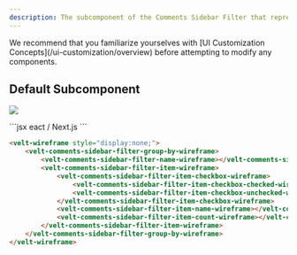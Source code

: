 ```yaml
---
description: The subcomponent of the Comments Sidebar Filter that represents the Groupby filter option
---
```


<Note>
We recommend that you familiarize yourselves with [UI Customization Concepts](/ui-customization/overview) before attempting to modify any components.
</Note>


## Default Subcomponent

![](/images/customization/filter-groupby.png)

<RequestExample>
```jsx eact / Next.js
<VeltWireframe>
    <VeltCommentsSidebarWireframe.Filter.GroupBy>
        <VeltCommentsSidebarWireframe.Filter.GroupBy.Name />
        <VeltCommentsSidebarWireframe.Filter.GroupBy.Item>
            <VeltCommentsSidebarWireframe.Filter.GroupBy.Item.Checkbox>
                <VeltCommentsSidebarWireframe.Filter.GroupBy.Item.Checkbox.Checked />
                <VeltCommentsSidebarWireframe.Filter.GroupBy.Item.Checkbox.Unchecked />
            </VeltCommentsSidebarWireframe.Filter.GroupBy.Item.Checkbox>
            <VeltCommentsSidebarWireframe.Filter.GroupBy.Item.Name />
            <VeltCommentsSidebarWireframe.Filter.GroupBy.Item.Count />
        </VeltCommentsSidebarWireframe.Filter.GroupBy.Item>
    </VeltCommentsSidebarWireframe.Filter.GroupBy>
</VeltWireframe>
```

```HTML HTML
<velt-wireframe style="display:none;">
    <velt-comments-sidebar-filter-group-by-wireframe>
        <velt-comments-sidebar-filter-name-wireframe></velt-comments-sidebar-filter-name-wireframe>
        <velt-comments-sidebar-filter-item-wireframe>
            <velt-comments-sidebar-filter-item-checkbox-wireframe>
                <velt-comments-sidebar-filter-item-checkbox-checked-wireframe></velt-comments-sidebar-filter-item-checkbox-checked-wireframe>
                <velt-comments-sidebar-filter-item-checkbox-unchecked-wireframe></velt-comments-sidebar-filter-item-checkbox-unchecked-wireframe>
            </velt-comments-sidebar-filter-item-checkbox-wireframe>
            <velt-comments-sidebar-filter-item-name-wireframe></velt-comments-sidebar-filter-item-name-wireframe>
            <velt-comments-sidebar-filter-item-count-wireframe></velt-comments-sidebar-filter-item-count-wireframe>
        </velt-comments-sidebar-filter-item-wireframe>
    </velt-comments-sidebar-filter-group-by-wireframe>
</velt-wireframe>
```
</RequestExample>

